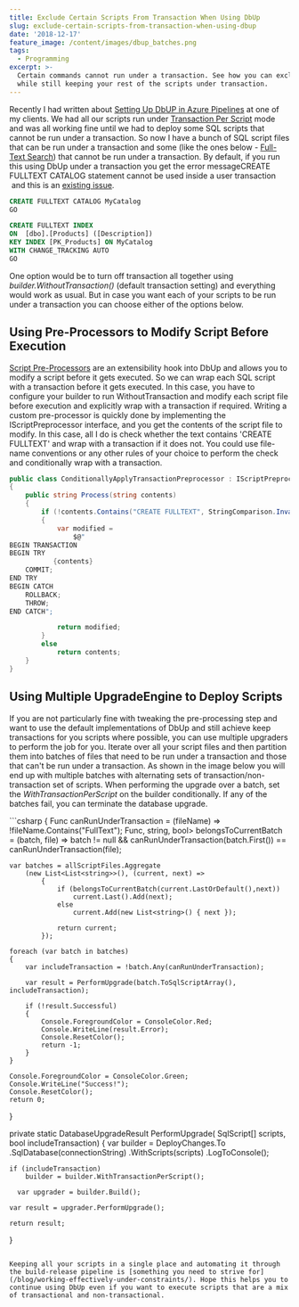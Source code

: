 ```yaml
---
title: Exclude Certain Scripts From Transaction When Using DbUp
slug: exclude-certain-scripts-from-transaction-when-using-dbup
date: '2018-12-17'
feature_image: /content/images/dbup_batches.png
tags:
  - Programming
excerpt: >-
  Certain commands cannot run under a transaction. See how you can exclude them
  while still keeping your rest of the scripts under transaction.
---
```

Recently I had written about [Setting Up DbUP in Azure Pipelines](/blog/setting-up-dbup-in-azure-pipelines/) at one of my clients. We had all our scripts run under [Transaction Per Script](https://dbup.readthedocs.io/en/latest/more-info/transactions/) mode and was all working fine until we had to deploy some SQL scripts that cannot be run under a transaction. So now I have a bunch of SQL script files that can be run under a transaction and some (like the ones below - [Full-Text Search](https://azure.microsoft.com/en-au/blog/full-text-search-is-now-available-for-preview-in-azure-sql-database/)) that cannot be run under a transaction. By default, if you run this using DbUp under a transaction you get the error messageCREATE FULLTEXT CATALOG statement cannot be used inside a user transaction  and this is an [existing issue](https://github.com/DbUp/DbUp/issues/207).

```sql
CREATE FULLTEXT CATALOG MyCatalog
GO

CREATE FULLTEXT INDEX
ON  [dbo].[Products] ([Description])
KEY INDEX [PK_Products] ON MyCatalog
WITH CHANGE_TRACKING AUTO
GO

```

One option would be to turn off transaction all together using _builder.WithoutTransaction()_ (default transaction setting) and everything would work as usual. But in case you want each of your scripts to be run under a transaction you can choose either of the options below.

## Using Pre-Processors to Modify Script Before Execution

[Script Pre-Processors](https://dbup.readthedocs.io/en/latest/more-info/preprocessors/) are an extensibility hook into DbUp and allows you to modify a script before it gets executed. So we can wrap each SQL script with a transaction before it gets executed. In this case, you have to configure your builder to run WithoutTransaction and modify each script file before execution and explicitly wrap with a transaction if required. Writing a custom pre-processor is quickly done by implementing the IScriptPreprocessor interface, and you get the contents of the script file to modify. In this case, all I do is check whether the text contains 'CREATE FULLTEXT' and wrap with a transaction if it does not. You could use file-name conventions or any other rules of your choice to perform the check and conditionally wrap with a transaction.

```csharp
public class ConditionallyApplyTransactionPreprocessor : IScriptPreprocessor
{
    public string Process(string contents)
    {
        if (!contents.Contains("CREATE FULLTEXT", StringComparison.InvariantCultureIgnoreCase))
        {
            var modified =
                $@"
BEGIN TRANSACTION
BEGIN TRY
           {contents}
    COMMIT;
END TRY
BEGIN CATCH
    ROLLBACK;
    THROW;
END CATCH";

            return modified;
        }
        else
            return contents;
    }
}

```

## Using Multiple UpgradeEngine to Deploy Scripts

If you are not particularly fine with tweaking the pre-processing step and want to use the default implementations of DbUp and still achieve keep transactions for you scripts where possible, you can use multiple upgraders to perform the job for you. Iterate over all your script files and then partition them into batches of files that need to be run under a transaction and those that can't be run under a transaction. As shown in the image below you will end up with multiple batches with alternating sets of transaction/non-transaction set of scripts. When performing the upgrade over a batch, set the _WithTransactionPerScript_ on the builder conditionally. If any of the batches fail, you can terminate the database upgrade.

<ImageCard src="/content/images/dbup_batches.png" alt="Script file batches" />
```csharp
{
    Func<string,bool> canRunUnderTransaction = (fileName) => !fileName.Contains("FullText");
    Func<List<string>, string, bool> belongsToCurrentBatch = (batch, file) =>
		batch != null &&
        canRunUnderTransaction(batch.First()) == canRunUnderTransaction(file);

    var batches = allScriptFiles.Aggregate
        (new List<List<string>>(), (current, next) =>
            {
                if (belongsToCurrentBatch(current.LastOrDefault(),next))
                    current.Last().Add(next);
                else
                    current.Add(new List<string>() { next });

                return current;
            });

    foreach (var batch in batches)
    {
        var includeTransaction = !batch.Any(canRunUnderTransaction);

        var result = PerformUpgrade(batch.ToSqlScriptArray(), includeTransaction);

        if (!result.Successful)
        {
            Console.ForegroundColor = ConsoleColor.Red;
            Console.WriteLine(result.Error);
            Console.ResetColor();
            return -1;
        }
    }

    Console.ForegroundColor = ConsoleColor.Green;
    Console.WriteLine("Success!");
    Console.ResetColor();
    return 0;
}

private static DatabaseUpgradeResult PerformUpgrade(
    SqlScript[] scripts,
    bool includeTransaction)
{
    var builder = DeployChanges.To
        .SqlDatabase(connectionString)
        .WithScripts(scripts)
        .LogToConsole();

    if (includeTransaction)
        builder = builder.WithTransactionPerScript();

      var upgrader = builder.Build();

    var result = upgrader.PerformUpgrade();

    return result;
}

```

Keeping all your scripts in a single place and automating it through the build-release pipeline is [something you need to strive for](/blog/working-effectively-under-constraints/). Hope this helps you to continue using DbUp even if you want to execute scripts that are a mix of transactional and non-transactional.
